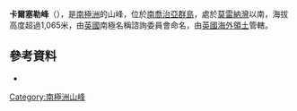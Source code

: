 {{Expand|time=2016-08-02T16:26:22+00:00}}
{{Coord|54|22|S|36|30|W|source:GNIS|display=title}}

'''卡爾塞勒峰'''（{{lang-en|Carcelles Peak}}），是[[南極洲|南極洲]]的山峰，位於[[南喬治亞群島|南喬治亞群島]]，處於[[莫雷納灣|莫雷納灣]]以南，海拔高度超過1,065米，由[[英國|英國]]南極名稱諮詢委員會命名，由[[英國海外領土|英國海外領土]]管轄。

==參考資料==
* {{usgs-gazetteer|id=2422}}

{{Antarctica-geo-stub}}
[[Category:南極洲山峰|Category:南極洲山峰]]
